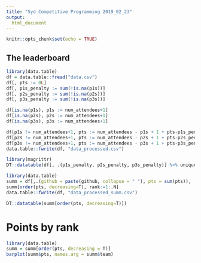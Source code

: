 ```yaml
---
title: "Syd Competitive Programming 2019_02_23"
output:
  html_document
---
```


```r
knitr::opts_chunk$set(echo = TRUE)
```

## The leaderboard


```r
library(data.table)
df = data.table::fread("data.csv")
df[, pts := 0L]
df[, p1s_penalty := sum(!is.na(p1s))]
df[, p2s_penalty := sum(!is.na(p2s))]
df[, p3s_penalty := sum(!is.na(p3s))]

df[is.na(p1s), p1s := num_attendees+1]
df[is.na(p2s), p2s := num_attendees+1]
df[is.na(p3s), p3s := num_attendees+1]

df[p1s != num_attendees+1, pts := num_attendees - p1s + 1 + pts-p1s_penalty]
df[p2s != num_attendees+1, pts := num_attendees - p2s + 1 + pts-p2s_penalty]
df[p3s != num_attendees+1, pts := num_attendees - p3s + 1 + pts-p3s_penalty]
data.table::fwrite(df, "data_processed.csv")

library(magrittr)
DT::datatable(df[, .(p1s_penalty, p2s_penalty, p3s_penalty)] %>% unique)
```

```r
library(data.table)
summ = df[,.(github = paste(github, collapse = " "), pts = sum(pts)), .(team)]
summ[order(pts, decreasing=T), rank:=1:.N]
data.table::fwrite(df, "data_processed_summ.csv")

DT::datatable(summ[order(pts, decreasing=T)])
```

# Points by rank

```r
library(data.table)
summ = summ[order(pts, decreasing = T)]
barplot(summ$pts, names.arg = summ$team)
```
